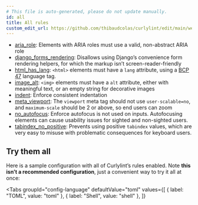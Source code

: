 ```yaml
---
# This file is auto-generated, please do not update manually.
id: all
title: All rules
custom_edit_url: https://github.com/thibaudcolas/curlylint/edit/main/website/build_rules.py
---
```



- [aria_role](aria_role): Elements with ARIA roles must use a valid, non-abstract ARIA role
- [django_forms_rendering](django_forms_rendering): Disallows using Django’s convenience form rendering helpers, for which the markup isn’t screen-reader-friendly
- [html_has_lang](html_has_lang): `<html>` elements must have a `lang` attribute, using a [BCP 47](https://www.ietf.org/rfc/bcp/bcp47.txt) language tag.
- [image_alt](image_alt): `<img>` elements must have a `alt` attribute, either with meaningful text, or an empty string for decorative images
- [indent](indent): Enforce consistent indentation
- [meta_viewport](meta_viewport): The `viewport` meta tag should not use `user-scalable=no`, and `maximum-scale` should be 2 or above, so end users can zoom
- [no_autofocus](no_autofocus): Enforce autofocus is not used on inputs. Autofocusing elements can cause usability issues for sighted and non-sighted users.
- [tabindex_no_positive](tabindex_no_positive): Prevents using positive `tabindex` values, which are very easy to misuse with problematic consequences for keyboard users.

## Try them all

Here is a sample configuration with all of Curlylint’s rules enabled. Note **this isn’t a recommended configuration**, just a convenient way to try it all at once:

<Tabs
  groupId="config-language"
  defaultValue="toml"
  values={[
    { label: "TOML", value: "toml" },
    { label: "Shell", value: "shell" },
  ]}
>
  <TabItem value="toml">
    <CodeSnippet
      snippet={`[tool.curlylint.rules]\n# All role attributes must be valid.\n# See https://www.curlylint.org/docs/rules/aria_role.\naria_role = true\n# Forms cannot be rendered with as_table, as_ul, or as_p\n# See https://www.curlylint.org/docs/rules/django_forms_rendering.\ndjango_forms_rendering = true\n# The \`lang\` attribute must be present.\n# See https://www.curlylint.org/docs/rules/html_has_lang.\nhtml_has_lang = true\n# The \`alt\` attribute must be present.\n# See https://www.curlylint.org/docs/rules/image_alt.\nimage_alt = true\n# Use tabs.\n# See https://www.curlylint.org/docs/rules/indent.\nindent = "tab"\n# \`user-scalable=no\` must not be used, and \`maximum-scale\` should be 2 or above.\n# See https://www.curlylint.org/docs/rules/meta_viewport.\nmeta_viewport = true\n# The \`autofocus\` attribute must not be used.\n# See https://www.curlylint.org/docs/rules/no_autofocus.\nno_autofocus = true\n# Avoid positive \`tabindex\` values, change the order of elements on the page instead.\n# See https://www.curlylint.org/docs/rules/tabindex_no_positive.\ntabindex_no_positive = true`}
      annotations={[]}
      lang="toml"
    />
  </TabItem>
  <TabItem value="shell">
    <CodeSnippet
      snippet={`curlylint --rule 'aria_role: true' --rule 'django_forms_rendering: true' --rule 'html_has_lang: true' --rule 'image_alt: true' --rule 'indent: "tab"' --rule 'meta_viewport: true' --rule 'no_autofocus: true' --rule 'tabindex_no_positive: true' .`}
      annotations={[]}
      lang="shell"
    />
  </TabItem>
</Tabs>
